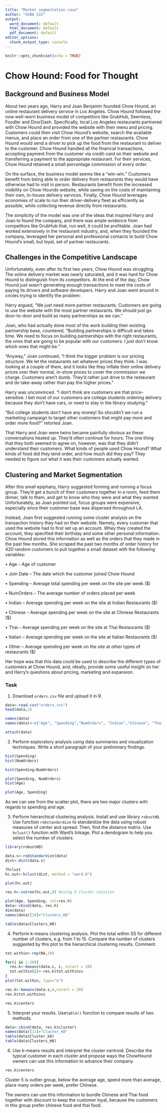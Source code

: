 ```yaml
---
title: "Market segmentation case"
author: "GSBA 522"
output:
  word_document: default
  html_document: default
  pdf_document: default
editor_options:
  chunk_output_type: console
---
```


```r
knitr::opts_chunk$set(echo = TRUE)
```

# Chow Hound: Food for Thought

## Background and Business Model

About two years ago, Harry and Joan Benjamin founded Chow Hound, an online restaurant delivery service in Los Angeles.  Chow Hound followed the now well-worn business model of competitors like GrubHub, Seemless, Foodler and DoorDash.  Specifically, local Los Angeles restaurants partnered with Chow Hound and provided the website with their menu and pricing.  Customers could then visit Chow Hound’s website, search the available menus, and place an order from one of the partner restaurants.  Chow Hound would send a driver to pick up the food from the restaurant to deliver to the customer.  Chow Hound handled all the financial transactions, accepting payment from the customer via credit-card on their website and transferring a payment to the appropriate restaurant.  For their services, Chow Hound retained a small percentage commission of every order.  

On the surface, the business model seems like a “win-win.”  Customers benefit from being able to order delivery from restaurants they would have otherwise had to visit in person.  Restaurants benefit from the increased visibility on Chow Hounds website, while saving on the costs of maintaining their own, in-house delivery services.  Finally, Chow Hound leverages economies of scale to run their driver-delivery fleet as efficiently as possible, while collecting revenue directly from restaurants.  

The simplicity of the model was one of the ideas that inspired Harry and Joan to found the company, and there was ample evidence from competitors like GrubHub that, run well, it could be profitable.  Joan had worked extensively in the restaurant industry, and, when they founded the company, leveraged her personal and professional contacts to build Chow Hound’s small, but loyal, set of partner restaurants.  

## Challenges in the Competitive Landscape

Unfortunately, even after its first two years, Chow Hound was struggling. The online delivery market was nearly saturated, and it was hard for Chow Hound to distinguish from its competitors.  At the end of the day, Chow Hound just wasn’t generating enough transactions to meet the costs of paying its drivers and software developers.  Harry and Joan went around in circles trying to identify the problem:

Harry argued, “We just need more partner restaurants.  Customers are going to use the website with the most partner restaurants.  We should just go door-to-door and build as many partnerships as we can.”

Joan, who had actually done most of the work building their existing partnership base, countered, “Building partnerships is difficult and takes time.  We need to focus on building partnerships with the right restaurants, the ones that are going to be popular with our customers.  I just don’t know which ones that might be.”

“Anyway,” Joan continued, “I think the bigger problem is our pricing structure.  We let the restaurants set whatever prices they think.  I was looking at a couple of them, and it looks like they inflate their online delivery prices over their normal, in-store prices to cover the commission we charge.  Customers aren’t dumb.  They’d rather just drive to the restaurant and do take-away rather than pay the higher prices.”

Harry was unconvinced. “I don’t think are customers are that price-sensitive.  I bet most of our customers are college students ordering delivery because they don’t have cars, or need to stay in the library studying.”  

“But college students don’t have any money!  So shouldn’t we run a marketing campaign to target other customers that might pay more and order more food?” retorted Joan.  

That Harry and Joan were twins became painfully obvious as these conversations heated up.  They’d often continue for hours.  The one thing that they both seemed to agree on, however, was that they didn’t understand their customers.  What kinds of people used Chow Hound?  What kinds of food did they tend order, and how much did they pay?  They needed to figure out what it was their customers actually wanted.  

## Clustering and Market Segmentation

After this small epiphany, Harry suggested forming and running a focus group. They’d get a bunch of their customers together in a room, feed them dinner, talk to them, and get to know who they were and what they wanted.  Unfortunately, as Joan pointed out, focus groups were expensive, especially since their customer base was dispersed throughout LA.  

Instead, Joan first suggested running some cluster analysis on the transaction history they had on their website.  Namely, every customer that used the website had to first set up an account.  Whey they created the account, they specified their birthday and some other personal information.  Chow Hound stored this information as well as the orders that they made in the past few months.  She scraped the past two months of order history for 420 random customers to pull together a small dataset with the following variables:

•	Age – Age of customer

•	Join Date – The date which the customer joined Chow Hound

•	Spending – Average total spending per week on the site per week ($)

•	NumOrders – The average number of orders placed per week 

•	Indian – Average spending per week on the site at Indian Restaurants ($)

•	Chinese – Average spending per week on the site at Chinese Restaurants ($)

•	Thai – Average spending per week on the site at Thai Restaurants ($)

•	Italian – Average spending per week on the site at Italian Restaurants ($)

•	Other – Average spending per week on the site at other types of restaurants ($)

Her hope was that this data could be used to describe the different types of customers at Chow Hound, and, ideally, provide some useful insight on her and Harry’s questions about pricing, marketing and expansion.  

### Task

@. Download `orders.csv` file and upload it in R.
```r
data<-read.csv("orders.csv")
head(data,2)

names(data)
names(data)<-c("Age", "Spending","NumOrders", "Indian","Chinese", "Thai","Italian", "Other", "Joined")

attach(data)
```

@. Perform exploratory analysis using data summaries and visualization techniques. Write a short paragraph of your preliminary findings.

```r
hist(Spending)
hist(NumOrders)

hist(Spending/NumOrders)

plot(Spending, NumOrders)
hist(Age)

plot(Age, Spending)
```

As we can see from the scatter plot, there are two major clusters with regards to spending and age.


@. Perform hierarchical clustering analysis.
Install and use library `robustHD`. Use function `robstandardize` to standardize the data using robust measures of center and spread. Then, find the distance matrix. Use `hclust()` function with Ward's linkage. Plot a dendogram to help you select the number of clusters.
```r

library(robustHD)

data.s<-robStandardize(data)
dist<-dist(data.s)

?hclust
hc.out<-hclust(dist, method = "ward.D")

plot(hc.out)

res.h<-cutree(hc.out,8) #using 8 cluster solution

plot(Age, Spending, col=res.h)
data<-cbind(data, res.h)
dim(data)
names(data)[10]="Clusters_H8"

table(data$Clusters_H8)
```

@. Perform k-means clustering analysis. 
Plot the total within SS for different number of clusters, e.g. from 1 to 15. Compare the number of clusters suggested by this plot to the hierarchical clustering results. Comment.
```r
tot.within<-rep(NA,20)

for(i in 1:20){
  res.k<-kmeans(data.s, i, nstart = 20)
  tot.within[i]<-res.k$tot.withinss
}
plot(tot.within, type="o")

res.k<-kmeans(data.s,8,nstart = 20)
res.k$tot.withinss

res.k$centers


```

@. Interpret your results. Use`table()` function to compare results of two methods. 
```r
data<-cbind(data, res.k$cluster)
names(data)[11]="Cluster_k8"
table(data$Cluster_k8)
table(data$Clusters_H8)
```

@. Use k-means results and interpret the cluster centroid. Describe the typical customer in each cluster and propose ways the ChowHound owners can use this information to advance their company. 
```r
res.k$centers
```
Cluster 5 is outlier group, below the average age, spend more than average, place many orders per week, prefer Chinese.

The owners can use this information to bundle Chinese and Thai food together with discount to keep the customer loyal, because the customers in this group prefer chinese food and thai food. 

